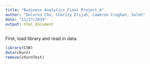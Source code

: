 ```yaml
---
title: "Business Analytics_Final Project_A"
author: "Dolores Chu, Charity Elijah, Cameron Croghan, Saleh"
date: "11/27/2019"
output: html_document
---
```


First, load library and read in data. 
```r
library(C50)
data(churn)
remove(churnTest)
```

